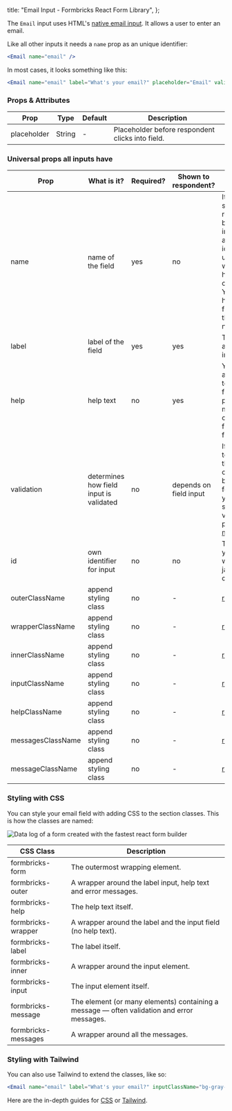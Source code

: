 
  title: "Email Input - Formbricks React Form Library",
};

The `Email` input uses HTML's [native email input](https://developer.mozilla.org/en-US/docs/Web/HTML/Element/input/email). It allows a user to enter an email.

Like all other inputs it needs a `name` prop as an unique identifier:

```jsx
<Email name="email" />
```

In most cases, it looks something like this:

```jsx
<Email name="email" label="What's your email?" placeholder="Email" validation="email" />
```

### Props & Attributes

| Prop        | Type   | Default | Description                                      |
| ----------- | ------ | ------- | ------------------------------------------------ |
| placeholder | String | -       | Placeholder before respondent clicks into field. |

### Universal props all inputs have

| Prop              | What is it?                             | Required? | Shown to respondent?   | Comment                                                                                                                                                                 |
| ----------------- | --------------------------------------- | --------- | ---------------------- | ----------------------------------------------------------------------------------------------------------------------------------------------------------------------- |
| name              | name of the field                       | yes       | no                     | It is not shown to respondents but important as a unique identifier to understand which field holds what content. You cannot have two fields with the same name.        |
| label             | label of the field                      | yes       | yes                    | The label above the input                                                                                                                                               |
| help              | help text                               | no        | yes                    | You can add a little help text to each field to provide more detail on how to fill out the field.                                                                       |
| validation        | determines how field input is validated | no        | depends on field input | If you want to validate the content of a field before the form is sent, you can do so with the validation prop. [read more](/docs/react-form-library/validation-errors) |
| id                | own identifier for input                | no        | no                     | To target your input with css or javascript directly                                                                                                                    |
| outerClassName    | append styling class                    | no        | -                      | [read more](/docs/react-form-library/style-tailwind)                                                                                                                    |
| wrapperClassName  | append styling class                    | no        | -                      | [read more](/docs/react-form-library/style-tailwind)                                                                                                                    |
| innerClassName    | append styling class                    | no        | -                      | [read more](/docs/react-form-library/style-tailwind)                                                                                                                    |
| inputClassName    | append styling class                    | no        | -                      | [read more](/docs/react-form-library/style-tailwind)                                                                                                                    |
| helpClassName     | append styling class                    | no        | -                      | [read more](/docs/react-form-library/style-tailwind)                                                                                                                    |
| messagesClassName | append styling class                    | no        | -                      | [read more](/docs/react-form-library/style-tailwind)                                                                                                                    |
| messageClassName  | append styling class                    | no        | -                      | [read more](/docs/react-form-library/style-tailwind)                                                                                                                    |

### Styling with CSS

You can style your email field with adding CSS to the section classes. This is how the classes are named:

<Image
  src={StyleClasses}
  alt="Data log of a form created with the fastest react form builder"
  className="rounded-lg"
/>

| CSS Class           | Description                                                                                |
| ------------------- | ------------------------------------------------------------------------------------------ |
| formbricks-form     | The outermost wrapping element.                                                            |
| formbricks-outer    | A wrapper around the label input, help text and error messages.                            |
| formbricks-help     | The help text itself.                                                                      |
| formbricks-wrapper  | A wrapper around the label and the input field (no help text).                             |
| formbricks-label    | The label itself.                                                                          |
| formbricks-inner    | A wrapper around the input element.                                                        |
| formbricks-input    | The input element itself.                                                                  |
| formbricks-message  | The element (or many elements) containing a message — often validation and error messages. |
| formbricks-messages | A wrapper around all the messages.                                                         |

### Styling with Tailwind

You can also use Tailwind to extend the classes, like so:

```jsx
<Email name="email" label="What's your email?" inputClassName="bg-gray-800 my-5" />
```

Here are the in-depth guides for [CSS](/docs/react-form-library/style-css) or [Tailwind](/docs/react-form-library/style-tailwind).

